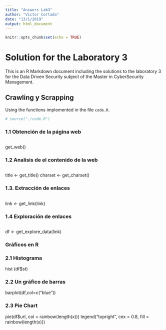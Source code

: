 ```yaml
---
title: "Answers Lab3"
author: "Victor Cortada"
date: "13/1/2019"
output: html_document
---
```


```r
knitr::opts_chunk$set(echo = TRUE)
```

# Solution for the Laboratory 3

This is an R Markdown document including the solutions to the laboratory 3 for the Data Driven Security subject of the Master in CyberSecurity Management.

## Crawling y Scrapping

Using the functions implemented in the file `code.R`.

```r
# source("./code.R")
```


### 1.1 Obtención de la página web

```r

```
get_web()

### 1.2 Analisis de el contenido de la web

```r

```

title <- get_title()
charset <- get_charset()

### 1.3.	Extracción de enlaces 


```r

```

link <- get_link(link)

### 1.4 Exploración de enlaces

```r

```
df <- get_explore_data(link)


### Gráficos en R

### 2.1	Histograma

hist (df$st)

### 2.2	Un gráfico de barras

barplot(df,col=c("blue"))

### 2.3 Pie Chart

pie(df$url, col = rainbow(length(x))) legend("topright", cex = 0.8, fill = rainbow(length(x)))